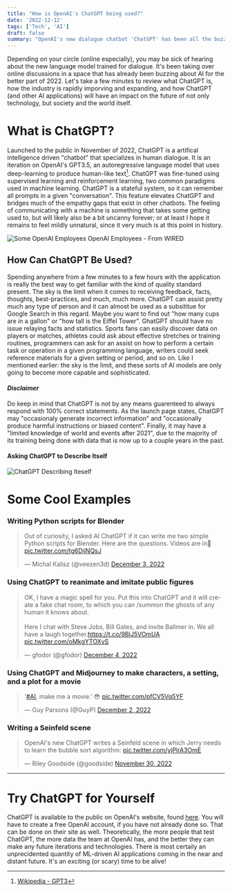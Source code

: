 ```yaml
---
title: "How is OpenAI's ChatGPT being used?"
date: '2022-12-12'
tags: ['Tech', 'AI']
draft: false
summary: "OpenAI's new dialogue chatbot 'ChatGPT' has been all the buzz this fall. What is it, and how are people using it? Is ChatGPT a revolution in how we humans communicate with computers?"
---
```


Depending on your circle (online especially), you may be sick of hearing about the new language model trained for dialogue. It's been taking over online discussions in a space that has already been buzzing about AI for the better part of 2022. Let's take a few minutes to review what ChatGPT is, how the industry is rapidly imporving and expanding, and how ChatGPT (and other AI applications) will have an impact on the future of not only technology, but society and the world itself.  

# What is ChatGPT?
Launched to the public in November of 2022, ChatGPT is a artifical intelligence driven "chatbot" that specializes in human dialogue. It is an iteration on OpenAI's GPT3.5, an autoregressive language model that uses deep-learning to produce human-like text[^1]. ChatGPT was fine-tuned using supervised learning and reinforcement learning, two common paradigms used in machine learning. ChatGPT is a stateful system, so it can remember all prompts in a given "conversation". This feature elevates ChatGPT and bridges much of the empathy gaps that exist in other chatbots. The feeling of communicating with a machine is something that takes some getting used to, but will likely also be a bit uncanny forever; or at least I hope it remains to feel mildly unnatural, since it very much is at this point in history. 

![Some OpenAI Employees](https://media.wired.com/photos/5c86fb848baac417291da6cb/4:3/w_1884,h_1413,c_limit/Open_AI_Founders-064-Edit-2.jpg)
<span className="caption">OpenAI Employees - From WIRED</span>

## How Can ChatGPT Be Used?
Spending anywhere from a few minutes to a few hours with the application is really the best way to get familiar with the kind of quality standard present. The sky is the limit when it comes to receiving feedback, facts, thoughts, best-practices, and much, much more. ChatGPT can assist pretty much any type of person and it can almost be used as a subsititue for Google Search in this regard. Maybe you want to find out "how many cups are in a gallon" or "how tall is the Eiffel Tower". GhatGPT should have no issue relaying facts and statistics. Sports fans can easily discover data on players or matches, athletes could ask about effective stretches or training routines, programmers can ask for an assist on how to perform a certain task or operation in a given programming language, writers could seek reference materials for a given setting or period, and so on. Like I mentioned earlier: the sky is the limit, and these sorts of AI models are only going to become more capable and sophisticated. 

#### *Disclaimer*
Do keep in mind that ChatGPT is not by any means guarenteed to always respond with 100% correct statements. As the launch page states, ChatGPT may "occasionaly generate incorrect information" and "occasionally produce harmful instructions or biased content". Finally, it may have a "limited knowledge of world and events after 2021", due to the majority of its training being done with data that is now up to a couple years in the past. 

#### Asking ChatGPT to Describe Itself
![ChatGPT Describing Iteself](http://drive.google.com/uc?export=view&id=1lqhsFpOX0z0IQu5KnN3gfv3E7QkzRANd)

# Some Cool Examples

### Writing Python scripts for Blender
<blockquote class="twitter-tweet"><p lang="en" dir="ltr">Out of curiosity, I asked AI ChatGPT if it can write me two simple Python scripts for Blender. Here are the questions. Videos are in🧵 <a href="https://t.co/tg6DijNQsJ">pic.twitter.com/tg6DijNQsJ</a></p>&mdash; Michal Kalisz (@veezen3d) <a href="https://twitter.com/veezen3d/status/1599104877925654528?ref_src=twsrc%5Etfw">December 3, 2022</a></blockquote> <script async src="https://platform.twitter.com/widgets.js" charset="utf-8"></script>

### Using ChatGPT to reanimate and imitate public figures
<blockquote class="twitter-tweet">
    <p lang="en" dir="ltr">OK, I have a magic spell for you. Put this into ChatGPT and it will create a fake chat room, to which you can /summon the ghosts of any human it knows about.<br></br>Here I chat with Steve Jobs, Bill Gates, and invite Ballmer in. We all have a laugh together.<a href="https://t.co/9BjJ5VOmUA">https://t.co/9BjJ5VOmUA</a> <a href="https://t.co/oMkgYTOXvS">pic.twitter.com/oMkgYTOXvS</a>
    </p>&mdash; gfodor (@gfodor)
    <a href="https://twitter.com/gfodor/status/1599233429941686273?ref_src=twsrc%5Etfw">December 4, 2022</a>
</blockquote>
<script async src="https://platform.twitter.com/widgets.js" charset="utf-8"></script>

### Using ChatGPT and Midjourney to make characters, a setting, and a plot for a movie
<blockquote class="twitter-tweet"><p lang="en" dir="ltr">&#39;<a href="https://twitter.com/hashtag/AI?src=hash&amp;ref_src=twsrc%5Etfw">#AI</a>, make me a movie.&#39; 😳 <a href="https://t.co/pfCV5Vq5YF">pic.twitter.com/pfCV5Vq5YF</a></p>&mdash; Guy Parsons (@GuyP) <a href="https://twitter.com/GuyP/status/1598668947439685633?ref_src=twsrc%5Etfw">December 2, 2022</a></blockquote> <script async src="https://platform.twitter.com/widgets.js" charset="utf-8"></script>

### Writing a Seinfeld scene
<blockquote class="twitter-tweet"><p lang="en" dir="ltr">OpenAI&#39;s new ChatGPT writes a Seinfeld scene in which Jerry needs to learn the bubble sort algorithm: <a href="https://t.co/yjPlrA3OmE">pic.twitter.com/yjPlrA3OmE</a></p>&mdash; Riley Goodside (@goodside) <a href="https://twitter.com/goodside/status/1598077257498923010?ref_src=twsrc%5Etfw">November 30, 2022</a></blockquote> <script async src="https://platform.twitter.com/widgets.js" charset="utf-8"></script>


---

# Try ChatGPT for Yourself
ChatGPT is available to the public on OpenAI's website, found [here](https://openai.com/blog/chatgpt/). You will have to create a free OpenAI account, if you have not already done so. That can be done on their site as well. Theoretically, the more people that test ChatGPT, the more data the team at OpenAI has, and the better they can make any future iterations and technologies. There is most certaily an unprecidented quantity of ML-driven AI applications coming in the near and distant future. It's an exciting (or scary) time to be alive!

[^1]: [Wikipedia - GPT3](https://en.wikipedia.org/wiki/GPT-3)